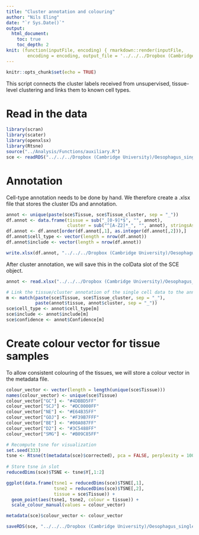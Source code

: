 ```yaml
---
title: "Cluster annotation and colouring"
author: "Nils Eling"
date: "`r Sys.Date()`"
output: 
  html_document:
    toc: true
    toc_depth: 2
knit: (function(inputFile, encoding) { rmarkdown::render(inputFile, 
        encoding = encoding, output_file = '../../../Dropbox (Cambridge University)/Oesophagus_single_cell/Results/Reports/Annotation.html') })
---
```


```r
knitr::opts_chunk$set(echo = TRUE)
```

This script connects the cluster labels received from unsupervised, tissue-level clustering and links them to known cell types.

# Read in the data

```r
library(scran)
library(scater)
library(openxlsx)
library(Rtsne)
source("../Analysis/Functions/auxiliary.R")
sce <- readRDS("../../../Dropbox (Cambridge University)/Oesophagus_single_cell/All_corrected_sce.rds")
```

# Annotation

Cell-type annotation needs to be done by hand.
We therefore create a .xlsx file that stores the cluster IDs and annotation.

```r
annot <- unique(paste(sce$Tissue, sce$Tissue_cluster, sep = "_"))
df.annot <- data.frame(tissue = sub("_[0-9]*$", "", annot),
                       cluster = sub("^[A-Z2]*_", "", annot), stringsAsFactors = FALSE)
df.annot <- df.annot[order(df.annot[,1], as.integer(df.annot[,2])),]
df.annot$cell_type <- vector(length = nrow(df.annot))
df.annot$include <- vector(length = nrow(df.annot))

write.xlsx(df.annot, "../../../Dropbox (Cambridge University)/Oesophagus_single_cell/Additional_files/Cell_type_annotation.xlsx")
```

After cluster annotation, we will save this in the colData slot of the SCE object.

```r
annot <- read.xlsx("../../../Dropbox (Cambridge University)/Oesophagus_single_cell/Additional_files/Cell_type_annotation_toEdit.xlsx")

# Link the tissue/cluster annotation of the single cell data to the annotation dataframe
m <- match(paste(sce$Tissue, sce$Tissue_cluster, sep = "_"), 
           paste(annot$tissue, annot$cluster, sep = "_"))
sce$cell_type <- annot$cell_type[m]
sce$include <- annot$include[m]
sce$confidence <- annot$Confidence[m]
```

# Create colour vector for tissue samples

To allow consistent colouring of the tissues, we will store a colour vector in the metadata file.

```r
colour_vector <- vector(length = length(unique(sce$Tissue)))
names(colour_vector) <- unique(sce$Tissue)
colour_vector["GC"] <- "#4DBBD5FF"
colour_vector["SCJ"] <- "#DC0000FF"
colour_vector["NE"] <- "#E64B35FF"
colour_vector["GOJ"] <- "#F39B7FFF"
colour_vector["BE"] <- "#00A087FF"
colour_vector["D2"] <- "#3C5488FF"
colour_vector["SMG"] <- "#B09C85FF"

# Recompute tsne for visualization
set.seed(333)
tsne <- Rtsne(t(metadata(sce)$corrected), pca = FALSE, perplexity = 100)
  
# Store tsne in slot
reducedDims(sce)$TSNE <- tsne$Y[,1:2]

ggplot(data.frame(tsne1 = reducedDims(sce)$TSNE[,1],
                  tsne2 = reducedDims(sce)$TSNE[,2],
                  tissue = sce$Tissue)) + 
  geom_point(aes(tsne1, tsne2, colour = tissue)) + 
  scale_colour_manual(values = colour_vector)

metadata(sce)$colour_vector <- colour_vector

saveRDS(sce, "../../../Dropbox (Cambridge University)/Oesophagus_single_cell/All_corrected_sce.rds")
```


